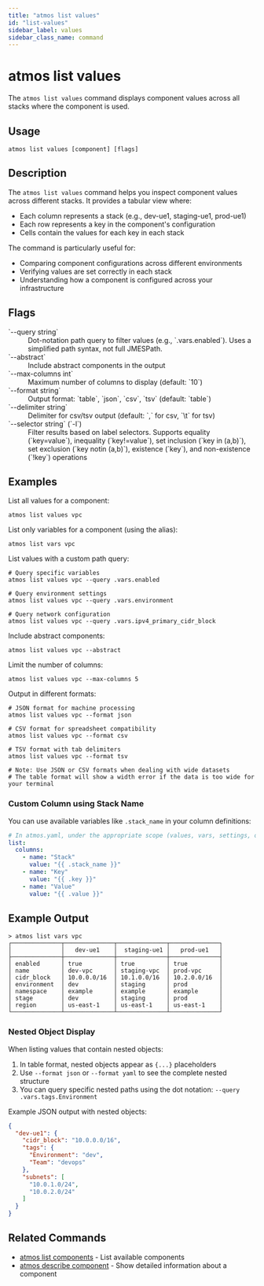 ```yaml
---
title: "atmos list values"
id: "list-values"
sidebar_label: values
sidebar_class_name: command
---
```


# atmos list values

The `atmos list values` command displays component values across all stacks where the component is used.

## Usage

```shell
atmos list values [component] [flags]
```

## Description

The `atmos list values` command helps you inspect component values across different stacks. It provides a tabular view where:

- Each column represents a stack (e.g., dev-ue1, staging-ue1, prod-ue1)
- Each row represents a key in the component's configuration
- Cells contain the values for each key in each stack

The command is particularly useful for:
- Comparing component configurations across different environments
- Verifying values are set correctly in each stack
- Understanding how a component is configured across your infrastructure

## Flags

<dl>
  <dt>`--query string`</dt>
  <dd>Dot-notation path query to filter values (e.g., `.vars.enabled`). Uses a simplified path syntax, not full JMESPath.</dd>
  <dt>`--abstract`</dt>
  <dd>Include abstract components in the output</dd>
  <dt>`--max-columns int`</dt>
  <dd>Maximum number of columns to display (default: `10`)</dd>
  <dt>`--format string`</dt>
  <dd>Output format: `table`, `json`, `csv`, `tsv` (default: `table`)</dd>
  <dt>`--delimiter string`</dt>
  <dd>Delimiter for csv/tsv output (default: `,` for csv, `\t` for tsv)</dd>
  <dt>`--selector string` (`-l`)</dt>
  <dd>Filter results based on label selectors. Supports equality (`key=value`), inequality (`key!=value`), set inclusion (`key in (a,b)`), set exclusion (`key notin (a,b)`), existence (`key`), and non-existence (`!key`) operations</dd>
</dl>

## Examples

List all values for a component:
```shell
atmos list values vpc
```

List only variables for a component (using the alias):
```shell
atmos list vars vpc
```

List values with a custom path query:
```shell
# Query specific variables
atmos list values vpc --query .vars.enabled

# Query environment settings
atmos list values vpc --query .vars.environment

# Query network configuration
atmos list values vpc --query .vars.ipv4_primary_cidr_block
```

Include abstract components:
```shell
atmos list values vpc --abstract
```

Limit the number of columns:
```shell
atmos list values vpc --max-columns 5
```

Output in different formats:
```shell
# JSON format for machine processing
atmos list values vpc --format json

# CSV format for spreadsheet compatibility
atmos list values vpc --format csv

# TSV format with tab delimiters
atmos list values vpc --format tsv

# Note: Use JSON or CSV formats when dealing with wide datasets
# The table format will show a width error if the data is too wide for your terminal
```

### Custom Column using Stack Name

You can use available variables like `.stack_name` in your column definitions:

```yaml
# In atmos.yaml, under the appropriate scope (values, vars, settings, or metadata)
list:
  columns:
    - name: "Stack"
      value: "{{ .stack_name }}"
    - name: "Key"
      value: "{{ .key }}"
    - name: "Value"
      value: "{{ .value }}"
```

## Example Output

```shell
> atmos list vars vpc
┌──────────────┬──────────────┬──────────────┬──────────────┐
│              │   dev-ue1    │  staging-ue1 │   prod-ue1   │
├──────────────┼──────────────┼──────────────┼──────────────┤
│ enabled      │ true         │ true         │ true         │
│ name         │ dev-vpc      │ staging-vpc  │ prod-vpc     │
│ cidr_block   │ 10.0.0.0/16  │ 10.1.0.0/16  │ 10.2.0.0/16  │
│ environment  │ dev          │ staging      │ prod         │
│ namespace    │ example      │ example      │ example      │
│ stage        │ dev          │ staging      │ prod         │
│ region       │ us-east-1    │ us-east-1    │ us-east-1    │
└──────────────┴──────────────┴──────────────┴──────────────┘
```

### Nested Object Display

When listing values that contain nested objects:

1. In table format, nested objects appear as `{...}` placeholders
2. Use `--format json` or `--format yaml` to see the complete nested structure
3. You can query specific nested paths using the dot notation: `--query .vars.tags.Environment`

Example JSON output with nested objects:
```json
{
  "dev-ue1": {
    "cidr_block": "10.0.0.0/16",
    "tags": {
      "Environment": "dev",
      "Team": "devops"
    },
    "subnets": [
      "10.0.1.0/24",
      "10.0.2.0/24"
    ]
  }
}
```

## Related Commands

- [atmos list components](/cli/commands/list/components) - List available components
- [atmos describe component](/cli/commands/describe/component) - Show detailed information about a component
